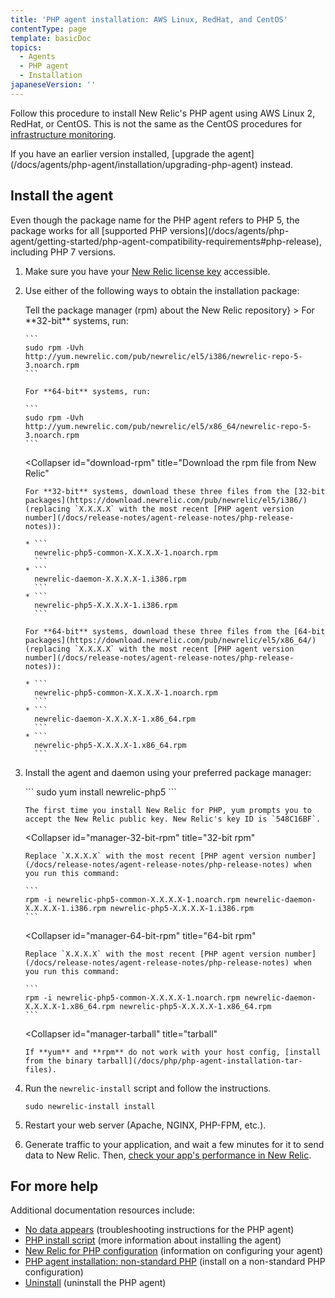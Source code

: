 ```yaml
---
title: 'PHP agent installation: AWS Linux, RedHat, and CentOS'
contentType: page
template: basicDoc
topics:
  - Agents
  - PHP agent
  - Installation
japaneseVersion: ''
---
```


Follow this procedure to install New Relic's PHP agent using AWS Linux 2, RedHat, or CentOS. This is not the same as the CentOS procedures for [infrastructure monitoring](/docs/infrastructure/new-relic-infrastructure/installation/install-infrastructure-linux#yum-based).

<Callout variant="important">
  If you have an earlier version installed, [upgrade the agent](/docs/agents/php-agent/installation/upgrading-php-agent) instead.
</Callout>

## Install the agent

<Callout variant="tip">
  Even though the package name for the PHP agent refers to PHP 5, the package works for all [supported PHP versions](/docs/agents/php-agent/getting-started/php-agent-compatibility-requirements#php-release), including PHP 7 versions.
</Callout>

1. Make sure you have your [New Relic license key](/docs/agents/php-agent/getting-started/php-agent-compatibility-requirements#license_key) accessible.
2. Use either of the following ways to obtain the installation package:

   <CollapserGroup>
     <Collapser
       id="tell-rpm"
       title={<>Tell the package manager (<InlineCode>rpm</InlineCode>) about the New Relic repository</>}
     >
       For **32-bit** systems, run:

       ```
       sudo rpm -Uvh http://yum.newrelic.com/pub/newrelic/el5/i386/newrelic-repo-5-3.noarch.rpm
       ```

       For **64-bit** systems, run:

       ```
       sudo rpm -Uvh http://yum.newrelic.com/pub/newrelic/el5/x86_64/newrelic-repo-5-3.noarch.rpm
       ```
     </Collapser>

     <Collapser
       id="download-rpm"
       title="Download the rpm file from New Relic"
     >
       For **32-bit** systems, download these three files from the [32-bit packages](https://download.newrelic.com/pub/newrelic/el5/i386/) (replacing `X.X.X.X` with the most recent [PHP agent version number](/docs/release-notes/agent-release-notes/php-release-notes)):

       * ```
         newrelic-php5-common-X.X.X.X-1.noarch.rpm
         ```
       * ```
         newrelic-daemon-X.X.X.X-1.i386.rpm
         ```
       * ```
         newrelic-php5-X.X.X.X-1.i386.rpm
         ```

       For **64-bit** systems, download these three files from the [64-bit packages](https://download.newrelic.com/pub/newrelic/el5/x86_64/) (replacing `X.X.X.X` with the most recent [PHP agent version number](/docs/release-notes/agent-release-notes/php-release-notes)):

       * ```
         newrelic-php5-common-X.X.X.X-1.noarch.rpm
         ```
       * ```
         newrelic-daemon-X.X.X.X-1.x86_64.rpm
         ```
       * ```
         newrelic-php5-X.X.X.X-1.x86_64.rpm
         ```
     </Collapser>
   </CollapserGroup>
3. Install the agent and daemon using your preferred package manager:

   <CollapserGroup>
     <Collapser
       id="manager-yum"
       title="yum"
     >
       ```
       sudo yum install newrelic-php5
       ```

       The first time you install New Relic for PHP, yum prompts you to accept the New Relic public key. New Relic's key ID is `548C16BF`.
     </Collapser>

     <Collapser
       id="manager-32-bit-rpm"
       title="32-bit rpm"
     >
       Replace `X.X.X.X` with the most recent [PHP agent version number](/docs/release-notes/agent-release-notes/php-release-notes) when you run this command:

       ```
       rpm -i newrelic-php5-common-X.X.X.X-1.noarch.rpm newrelic-daemon-X.X.X.X-1.i386.rpm newrelic-php5-X.X.X.X-1.i386.rpm
       ```
     </Collapser>

     <Collapser
       id="manager-64-bit-rpm"
       title="64-bit rpm"
     >
       Replace `X.X.X.X` with the most recent [PHP agent version number](/docs/release-notes/agent-release-notes/php-release-notes) when you run this command:

       ```
       rpm -i newrelic-php5-common-X.X.X.X-1.noarch.rpm newrelic-daemon-X.X.X.X-1.x86_64.rpm newrelic-php5-X.X.X.X-1.x86_64.rpm
       ```
     </Collapser>

     <Collapser
       id="manager-tarball"
       title="tarball"
     >
       If **yum** and **rpm** do not work with your host config, [install from the binary tarball](/docs/php/php-agent-installation-tar-files).
     </Collapser>
   </CollapserGroup>
4. Run the `newrelic-install` script and follow the instructions.

   ```
   sudo newrelic-install install
   ```
5. Restart your web server (Apache, NGINX, PHP-FPM, etc.).
6. Generate traffic to your application, and wait a few minutes for it to send data to New Relic. Then, [check your app's performance in New Relic](/docs/apm/applications-menu/monitoring/apm-overview-page).

## For more help

Additional documentation resources include:

* [No data appears](/docs/agents/php-agent/troubleshooting/no-data-appears-php) (troubleshooting instructions for the PHP agent)
* [PHP install script](/docs/php/the-newrelic-install-script) (more information about installing the agent)
* [New Relic for PHP configuration](/docs/agents/php-agent/getting-started/new-relic-php#configuration) (information on configuring your agent)
* [PHP agent installation: non-standard PHP](/docs/php/php-agent-installation-non-standard-php) (install on a non-standard PHP configuration)
* [Uninstall](/docs/agents/php-agent/advanced-installation/uninstalling-php-agent) (uninstall the PHP agent)

